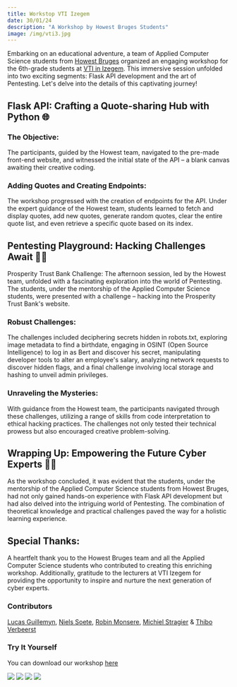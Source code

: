 ```yaml
---
title: Workstop VTI Izegem
date: 30/01/24
description: "A Workshop by Howest Bruges Students"
image: /img/vti3.jpg
---
```


Embarking on an educational adventure, a team of Applied Computer Science students from [Howest Bruges](https://www.howest.be/nl) organized an engaging workshop for the 6th-grade students at [VTI in Izegem](https://www.izegem.be/adressen/prizma-campus-vti). This immersive session unfolded into two exciting segments: Flask API development and the art of Pentesting. Let's delve into the details of this captivating journey!

## Flask API: Crafting a Quote-sharing Hub with Python 🌐

### The Objective:

The participants, guided by the Howest team, navigated to the pre-made front-end website, and witnessed the initial state of the API – a blank canvas awaiting their creative coding.

### Adding Quotes and Creating Endpoints:

The workshop progressed with the creation of endpoints for the API. Under the expert guidance of the Howest team, students learned to fetch and display quotes, add new quotes, generate random quotes, clear the entire quote list, and even retrieve a specific quote based on its index.

## Pentesting Playground: Hacking Challenges Await 🕵️‍♂️

Prosperity Trust Bank Challenge:
The afternoon session, led by the Howest team, unfolded with a fascinating exploration into the world of Pentesting. The students, under the mentorship of the Applied Computer Science students, were presented with a challenge – hacking into the Prosperity Trust Bank's website.

### Robust Challenges:

The challenges included deciphering secrets hidden in robots.txt, exploring image metadata to find a birthdate, engaging in OSINT (Open Source Intelligence) to log in as Bert and discover his secret, manipulating developer tools to alter an employee's salary, analyzing network requests to discover hidden flags, and a final challenge involving local storage and hashing to unveil admin privileges.

### Unraveling the Mysteries:

With guidance from the Howest team, the participants navigated through these challenges, utilizing a range of skills from code interpretation to ethical hacking practices. The challenges not only tested their technical prowess but also encouraged creative problem-solving.

## Wrapping Up: Empowering the Future Cyber Experts 👨‍💻

As the workshop concluded, it was evident that the students, under the mentorship of the Applied Computer Science students from Howest Bruges, had not only gained hands-on experience with Flask API development but had also delved into the intriguing world of Pentesting. The combination of theoretical knowledge and practical challenges paved the way for a holistic learning experience.

## Special Thanks:

A heartfelt thank you to the Howest Bruges team and all the Applied Computer Science students who contributed to creating this enriching workshop. Additionally, gratitude to the lecturers at VTI Izegem for providing the opportunity to inspire and nurture the next generation of cyber experts.

### Contributors

[Lucas Guillemyn](https://www.linkedin.com/in/lucas-guillemyn-280103g/), [Niels Soete](https://www.linkedin.com/in/niels-soete/), [Robin Monsere](https://www.linkedin.com/in/robin-monser%C3%A9/), [Michiel Stragier](https://www.linkedin.com/in/michiel-stragier-3773b523a/) & [Thibo Verbeerst](https://www.linkedin.com/in/thiboverbeerst/)

### Try It Yourself

You can download our workshop [here](https://drive.google.com/drive/folders/1YFTZ3GLQilWwrtiMukJCJgMazEaH1Dec?usp=sharing)

<div
  style={{
    display: "flex",
    flexWrap: "wrap",
    gap: "5%",
    justifyContent: "center",
  }}>
  <img
    src="/img/vti1.jpg"
    style={{
      flexGrow: "1",
      maxWidth: "30rem",
      height: "300px",
      objectFit: "cover",
    }}
  />
  <img
    src="/img/vti2.jpg"
    style={{
      flexGrow: "1",
      maxWidth: "30rem",
      height: "300px",
      objectFit: "cover",
    }}
  />
  <img
    src="/img/vti3.jpg"
    style={{
      flexGrow: "1",
      maxWidth: "30rem",
      height: "300px",
      objectFit: "cover",
    }}
  />
  <img
    src="/img/vti4.jpg"
    style={{
      flexGrow: "1",
      maxWidth: "30rem",
      height: "300px",
      objectFit: "cover",
    }}
  />
</div>
